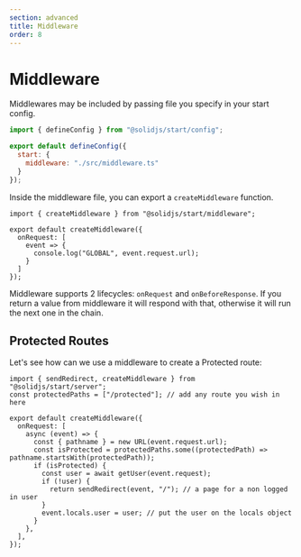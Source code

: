 ```yaml
---
section: advanced
title: Middleware
order: 8
---
```


# Middleware

Middlewares may be included by passing file you specify in your start config.

```js
import { defineConfig } from "@solidjs/start/config";

export default defineConfig({
  start: {
    middleware: "./src/middleware.ts"
  }
});
```

Inside the middleware file, you can export a `createMiddleware` function.

```tsx
import { createMiddleware } from "@solidjs/start/middleware";

export default createMiddleware({
  onRequest: [
    event => {
      console.log("GLOBAL", event.request.url);
    }
  ]
});
```

Middleware supports 2 lifecycles: `onRequest` and `onBeforeResponse`. If you return a value from middleware it will respond with that, otherwise it will run the next one in the chain.

## Protected Routes

Let's see how can we use a middleware to create a Protected route:

```tsx
import { sendRedirect, createMiddleware } from "@solidjs/start/server";
const protectedPaths = ["/protected"]; // add any route you wish in here

export default createMiddleware({
  onRequest: [
    async (event) => {
      const { pathname } = new URL(event.request.url);
      const isProtected = protectedPaths.some((protectedPath) => pathname.startsWith(protectedPath));
      if (isProtected) {
        const user = await getUser(event.request);
        if (!user) {
          return sendRedirect(event, "/"); // a page for a non logged in user
        }
        event.locals.user = user; // put the user on the locals object
      }
    },
  ],
});
```
